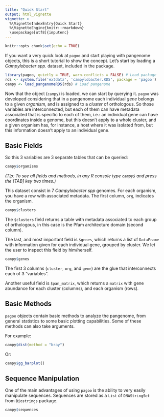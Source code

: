 ```yaml
---
title: "Quick Start"
output: html_vignette
vignette: >
  %\VignetteIndexEntry{Quick Start}
  %\VignetteEngine{knitr::rmarkdown}
  \usepackage[utf8]{inputenc}
---
```


```r
knitr::opts_chunk$set(echo = TRUE)
```

If you want a very quick look at `pagoo` and start playing with pangenome objects, this is a short tutorial to show the concept. Let's start by loading a _Campylobacter spp._ dataset, included in the package.

```r
library(pagoo, quietly = TRUE, warn.conflicts = FALSE) # Load package
rds <- system.file('extdata', 'campylobacter.RDS', package = 'pagoo')
campy <- load_pangenomeRDS(rds) # Load pangenome
```

Now that the object (`campy`) is loaded, we can start by querying it. `pagoo` was developed considering that in a pangenome each individual *gene* belongs to a given *organism*, and is assigned to a *cluster* of orthologous. So those variables are interconnected, but each of them can have metadata associated that is specific to each of them, i.e.: an individual gene can have coordinates inside a genome, but this doesn't apply to a whole cluster, and a given organism has, for instance, a host where it was isolated from, but this information doesn't apply to an individual gene.

## Basic Fields

So this 3 variables are 3 separate tables that can be queried:

```r
campy$organisms
```
*(Tip: To see all fields and methods, in any R console type `campy$` and press the [TAB] key two times.)*

This dataset consist in 7 _Campylobacter spp_ genomes. For each organism, you have a row with associated metadata. The first column, `org`, indicates the organism.

```r
campy$clusters
```

The `$clusters` field returns a table with metadata associated to each group of orthologous, in this case is the Pfam architecture domain (second column).

The last, and most important field is `$genes`, which returns a list of `DataFrame` with information given for each individual gene, grouped by cluster. We let the user to inspect this field by him/herself.

```r
campy$genes
```

The first 3 columns (`cluster`, `org`, and `gene`) are the glue that interconnects each of 3 "variables".

Another useful field is `$pan_matrix`, which returns a `matrix` with gene abundance for each cluster (columns), and each organism (rows).

## Basic Methods

`pagoo` objects contain basic methods to analyze the pangenome, from general statistics to some basic plotting capabilities. Some of these methods can also take arguments.

For example:

```r
campy$dist(method = "bray")
```
Or:
```r
campy$gg_barplot()
```

## Sequence Manipulation

One of the main advantages of using `pagoo` is the ability to very easily manipulate sequences. Sequences are stored as a `List` of `DNAStringSet` from `Biostrings` package.

```r
campy$sequences
```
